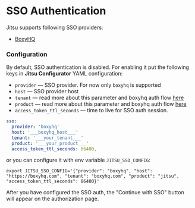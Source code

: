 # SSO Authentication

Jitsu supports following SSO providers:
* [BoxyHQ](https://boxyhq.com/)

### Configuration

By default, SSO authentication is disabled. For enabling it put the following keys in **Jitsu Configurator** YAML configuration:

* `provider` — SSO provider. For now only `boxyhq` is supported
* `host` — SSO provider host
* `tenant` — read more about this parameter and boxyhq auth flow [here](https://boxyhq.com/docs/jackson/saml-flow#3-oauth-20-flow)
* `product` — read more about this parameter and boxyhq auth flow [here](https://boxyhq.com/docs/jackson/saml-flow#3-oauth-20-flow)
* `access_token_ttl_seconds` — time to live for SSO auth session.

```yaml
sso:
  provider: 'boxyhq'
  host: '___boxyhq_host___'
  tenant: '___your_tenant___'
  product: '___your_product___'
  access_token_ttl_seconds: 86400,
```

or you can configure it with env variable `JITSU_SSO_CONFIG`:

```
export JITSU_SSO_CONFIG='{"provider": "boxyhq", "host": "https://boxyhq.com", "tenant": "boxyhq.com", "product": "jitsu", "access_token_ttl_seconds": 86400}'
```

After you have configured the SSO auth, the "Continue with SSO" button will appear on the authorization page.